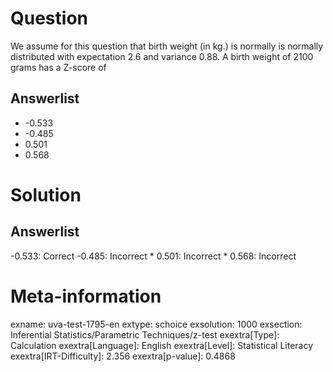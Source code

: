 Question
========

We assume for this question that birth weight (in kg.) is normally is normally distributed with expectation 2.6 and variance 0.88. A birth weight of 2100 grams has a Z-score of

Answerlist
----------

* -0.533
* -0.485
* 0.501
* 0.568

Solution
========

Answerlist
----------

-0.533: Correct
-0.485: Incorrect
* 0.501: Incorrect
* 0.568: Incorrect

Meta-information
================
exname: uva-test-1795-en
extype: schoice
exsolution: 1000
exsection: Inferential Statistics/Parametric Techniques/z-test
exextra[Type]: Calculation
exextra[Language]: English
exextra[Level]: Statistical Literacy
exextra[IRT-Difficulty]: 2.356
exextra[p-value]: 0.4868
